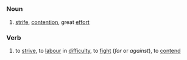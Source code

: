 =={{en}}==
===Noun===
# [[strife]], [[contention]], great [[effort]]
===Verb===
# to [[strive]], to [[labour]] in [[difficulty]], to [[fight]] (''for'' or ''against''), to [[contend]]